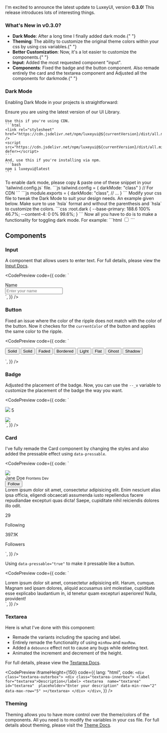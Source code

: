
I'm excited to announce the latest update to LuxeyUI, version **0.3.0**! This release introduces lots of interesting things.

### What's New in v0.3.0?

- **Dark Mode**: After a long time I finally added dark mode.{" "}
- **Theming**: The ability to customize the original theme colors within
  your css by using css variables.{" "}
- **Better Customization**: Now, it's a lot easier to customize the
  components.{" "}
- **Input**: Added the most requested component "input".
- **Components**: Fixed the badge and the button component. Also remade
  entirely the card and the textarea component and Adjusted all the components
  for darkmode.{" "}

### Dark Mode

Enabling Dark Mode in your projects is straightforward:

<Steps>
  <Step heading="Update the library">
    Ensure you are using the latest version of our UI Library.
    
    Use this if you're using CDN.
    ```html
    <link rel="stylesheet" href="https://cdn.jsdelivr.net/npm/luxeyui@${currentVersion}/dist/all.min.css" />
    <script src="https://cdn.jsdelivr.net/npm/luxeyui@${currentVersion}/dist/all.min.js" defer></script>
    ```
    And, use this if you're installing via npm.
    ```bash 
    npm i luxeyui@latest
    ```
  </Step>
  <Step heading="Enable Dark Mode">
    To enable dark mode, please copy & paste one of these snippet in your `tailwind.config.js` file.
    ```js 
    tailwind.config = { darkMode: "class" } // For CDN
    ```
    ```js
    module.exports = {
      darkMode: "class",
      // ...
    }
    ```
  </Step>
  <Step heading="Customize as Needed">
    Modify your css file to tweak the Dark Mode to suit your design needs. An example given below. Make sure to use `hsla` format and without the parenthesis and `hsla` to customize the colors.
    ```css 
      :root.dark {
      	--base-primary: 188.6 100% 46.7%;
      	--content-4: 0 0% 99.6%;
      }
    ```
  </Step>
  <Step heading="Add the toggle functionality">
    Now all you have to do is to make a functionality for toggling dark mode. For example:
    ```html
    <input type="checkbox" id="toggler" class="switch" />
    <script>
      document
    		.querySelector("#toggler")
    		.addEventListener(
    			"click",
    			e =>
    				(document.documentElement.className = e.target.checked
    					? "dark"
    					: "")
    		);
    </script>
    ```
  </Step>
</Steps>

## Components

### Input

A component that allows users to enter text. For full details, please view the [Input Docs](/docs/components/input).

<CodePreview
  code={{
    code: `<div class="input-base" data-input-clearable="true">
  <div class="input-wrapper">
    <label for="input" class="input-label">Name</label>
    <div class="inner-wrapper">
      <input 
        type="text" 
        id="input" 
        placeholder="Enter your name"
      />
    </div>
  </div>
</div>`,
  }}
/>

### Button

Fixed an issue where the color of the ripple does not match with the color of the button. Now it checkes for the `currentColor` of the button and applies the same color to the ripple.

<CodePreview
  code={{
    code: `<div class="wrapper inline-flex gap-4 m-2">
 <button class="button">Solid</button>
 <button class="button warning solid">Solid</button>
 <button class="button warning faded">Faded</button>
 <button class="button warning bordered">Bordered</button>
 <button class="button warning light">Light</button>
 <button class="button warning flat">Flat</button>
 <button class="button warning ghost">Ghost</button>
 <button class="button warning shadow">Shadow</button>
</div>`,
  }}
/>

### Badge

Adjusted the placement of the badge. Now, you can use the `--_v` variable to customize the placement of the badge the way you want.

<CodePreview
  code={{
    code: `<div class="avatar my-4 badge-container">
  <img src="https://i.pravatar.cc/150?eu=10"/>
  <span class="badge danger">5</span>
</div>
<div class="avatar my-4 badge-container">
  <img src="https://i.pravatar.cc/150?eu=15"/>
  <span class="badge success size-sm bottom-right [--_v:10%]"></span>
</div>`,
  }}
/>

### Card

I've fully remade the Card component by changing the styles and also added the pressable effect using `data-pressable`.

<CodePreview
  code={{
    code: `<div class="card m-2">
  <div class="card-header !justify-between">
    <div class="user">
      <div class="avatar">
        <img src="https://i.pravatar.cc/150?eu=15"/>
      </div>
      <div class="user-info">
        <span class="name">Jane Doe</span>
        <small class="profession">Frontens Dev</small>
      </div>
    </div>
    <button class="button foreground size-sm">Follow</button>
  </div>
  <div class="card-body">Lorem ipsum dolor sit amet, consectetur adipisicing elit. Enim nesciunt alias ipsa officia, eligendi obcaecati assumenda iusto repellendus facere repudiandae excepturi quas dicta! Saepe, cupiditate nihil reiciendis dolores illo odit.</div>
  <div class="card-footer text-sm gap-3">
    <div class="flex gap-1">
      <p class="font-semibold">29</p>
      <p class="text-[hsl(var(--default-400))]">Following</p>
    </div>
    <div class="flex gap-1">
      <p class="font-semibold">397.1K</p>
      <p class="text-[hsl(var(--default-400))]">Followers</p>
    </div>
  </div>
</div>`,
  }}
/>

Using `data-pressable="true"` to make it pressable like a button.

<CodePreview
  code={{
    code: `<div class="card m-2 active:scale-95 transition-transform duration-300 max-w-xs" data-pressable="true">
  <div class="card-body">Lorem ipsum dolor sit amet, consectetur adipisicing elit. Harum, cumque. Magnam sed ipsam dolores, aliquid accusamus sint molestiae, cupiditate esse explicabo laudantium in, id tenetur quam excepturi asperiores! Nulla, provident!</div>
</div>`,
  }}
/>

### Textarea

Here is what I've done with this component:

- Remade the variants including the spacing and label.
- Entirely remade the functionality of using `minRow` and `maxRow`.
- Added a `debounce` effect not to cause any bugs while deleting text.
- Animated the increment and decrement of the height.

For full details, please view the [Textarea Docs](/docs/components/textarea).

<CodePreview
  iframeHeight={150}
  code={{
    lang: "html",
    code: `<div class="textarea-outerbox">
      <div class="textarea-innerbox">
        <label for="textarea">Description</label>
        <textarea 
          name="textarea" 
          id="textarea" 
          placeholder="Enter your description"
          data-min-row="2"
          data-max-row="5"
        ></textarea>
      </div>
    </div>`,
  }}
/>

### Theming

Theming allows you to have more control over the theme/colors of the components. All you need is to modify the variables in your css file. For full details about theming, please visit the [Theme Docs](/docs/theme).

